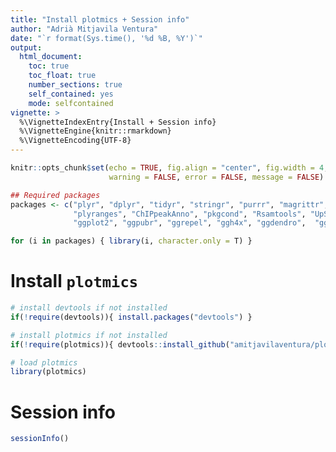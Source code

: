 ```yaml
---
title: "Install plotmics + Session info"
author: "Adrià Mitjavila Ventura"
date: "`r format(Sys.time(), '%d %B, %Y')`"
output:
  html_document:
    toc: true
    toc_float: true
    number_sections: true
    self_contained: yes
    mode: selfcontained
vignette: >
  %\VignetteIndexEntry{Install + Session info}
  %\VignetteEngine{knitr::rmarkdown}
  %\VignetteEncoding{UTF-8}
---
```


```r
knitr::opts_chunk$set(echo = TRUE, fig.align = "center", fig.width = 4, fig.height = 4, 
                      warning = FALSE, error = FALSE, message = FALSE)

## Required packages
packages <- c("plyr", "dplyr", "tidyr", "stringr", "purrr", "magrittr", "reshape2", 
              "plyranges", "ChIPpeakAnno", "pkgcond", "Rsamtools", "UpSetR", "gridExtra", "grid",
              "ggplot2", "ggpubr", "ggrepel", "ggh4x", "ggdendro",  "ggforestplot", "ggvenn")

for (i in packages) { library(i, character.only = T) }
```

# Install `plotmics`

```r
# install devtools if not installed
if(!require(devtools)){ install.packages("devtools") }

# install plotmics if not installed
if(!require(plotmics)){ devtools::install_github("amitjavilaventura/plotmics") }
```

```r
# load plotmics
library(plotmics)
```

# Session info

```r
sessionInfo()
```

